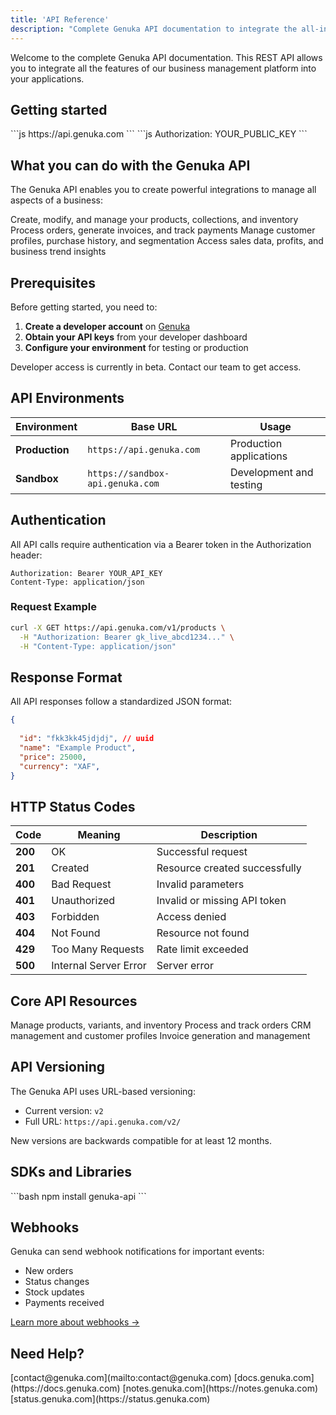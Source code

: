 ```yaml
---
title: 'API Reference'
description: "Complete Genuka API documentation to integrate the all-in-one business management platform into your applications."
---
```


<Card title="Genuka API Reference" icon="box" vertical>
  Welcome to the complete Genuka API documentation. This REST API allows you to integrate all the features of our business management platform into your applications.
</Card>

## Getting started

<Columns cols={2}>
  <Card title="Base URLs" icon="globe">
    ```js
    https://api.genuka.com
    ```
  </Card>
  <Card title="Authentication" icon="key">
     ```js
   Authorization: YOUR_PUBLIC_KEY
    ```
  </Card>
</Columns>


## What you can do with the Genuka API

The Genuka API enables you to create powerful integrations to manage all aspects of a business:

<CardGroup cols={2}>
  <Card title="Product Management" icon="box">
    Create, modify, and manage your products, collections, and inventory
  </Card>
  <Card title="Orders & Invoices" icon="file-invoice">
    Process orders, generate invoices, and track payments
  </Card>
  <Card title="Customer Management (CRM)" icon="users">
    Manage customer profiles, purchase history, and segmentation
  </Card>
  <Card title="Analytics & Reports" icon="chart-bar">
    Access sales data, profits, and business trend insights
  </Card>
</CardGroup>

## Prerequisites

Before getting started, you need to:

1. **Create a developer account** on [Genuka](https://genuka.com)
2. **Obtain your API keys** from your developer dashboard
3. **Configure your environment** for testing or production

<Note>
Developer access is currently in beta. Contact our team to get access.
</Note>

## API Environments

| Environment | Base URL | Usage |
|-------------|----------|-------|
| **Production** | `https://api.genuka.com` | Production applications |
| **Sandbox** | `https://sandbox-api.genuka.com` | Development and testing |

## Authentication

All API calls require authentication via a Bearer token in the Authorization header:

```http
Authorization: Bearer YOUR_API_KEY
Content-Type: application/json
```

### Request Example

```bash
curl -X GET https://api.genuka.com/v1/products \
  -H "Authorization: Bearer gk_live_abcd1234..." \
  -H "Content-Type: application/json"
```

## Response Format

All API responses follow a standardized JSON format:

```json
{
  
  "id": "fkk3kk45jdjdj", // uuid
  "name": "Example Product",
  "price": 25000,
  "currency": "XAF",
}
```


## HTTP Status Codes

| Code | Meaning | Description |
|------|---------|-------------|
| **200** | OK | Successful request |
| **201** | Created | Resource created successfully |
| **400** | Bad Request | Invalid parameters |
| **401** | Unauthorized | Invalid or missing API token |
| **403** | Forbidden | Access denied |
| **404** | Not Found | Resource not found |
| **429** | Too Many Requests | Rate limit exceeded |
| **500** | Internal Server Error | Server error |


## Core API Resources

<CardGroup cols={2}>
  <Card title="Products" icon="box" href="/api-reference/endpoint/products">
    Manage products, variants, and inventory
  </Card>
  <Card title="Orders" icon="shopping-cart" href="/api-reference/endpoint/orders">
    Process and track orders
  </Card>
  <Card title="Customers" icon="user" href="/api-reference/endpoint/customers">
    CRM management and customer profiles
  </Card>
  <Card title="Invoices" icon="file-invoice" href="/api-reference/endpoint/invoices">
    Invoice generation and management
  </Card>
</CardGroup>

## API Versioning

The Genuka API uses URL-based versioning:

- Current version: `v2`
- Full URL: `https://api.genuka.com/v2/`

New versions are backwards compatible for at least 12 months.

## SDKs and Libraries

<CardGroup cols={1}>
  <Card title="JavaScript/Node.js" icon="node-js">
    ```bash
    npm install genuka-api
    ```
  </Card>
</CardGroup>

## Webhooks

Genuka can send webhook notifications for important events:

- New orders
- Status changes
- Stock updates
- Payments received

[Learn more about webhooks →](/getting-started/webhook)

## Need Help?

<CardGroup cols={2}>
  <Card title="Technical Support" icon="envelope">
    [contact@genuka.com](mailto:contact@genuka.com)
  </Card>
  <Card title="Complete Documentation" icon="book">
    [docs.genuka.com](https://docs.genuka.com)
  </Card>
  <Card title="Technical Blog" icon="newspaper">
    [notes.genuka.com](https://notes.genuka.com)
  </Card>
  <Card title="API Status" icon="activity">
    [status.genuka.com](https://status.genuka.com)
  </Card>
</CardGroup>
